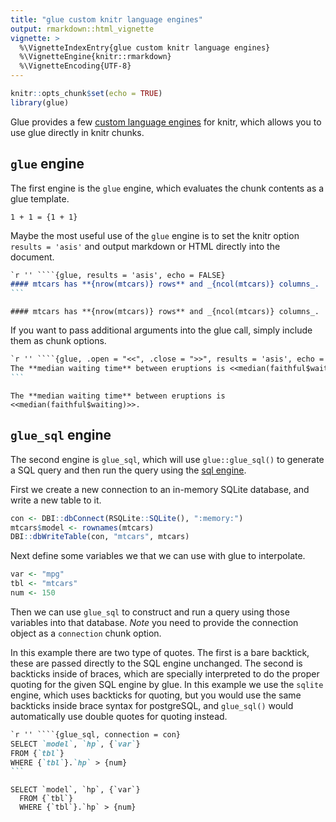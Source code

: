 ```yaml
---
title: "glue custom knitr language engines"
output: rmarkdown::html_vignette
vignette: >
  %\VignetteIndexEntry{glue custom knitr language engines}
  %\VignetteEngine{knitr::rmarkdown}
  %\VignetteEncoding{UTF-8}
---
```


```r
knitr::opts_chunk$set(echo = TRUE)
library(glue)
```

Glue provides a few [custom language engines](https://bookdown.org/yihui/rmarkdown-cookbook/custom-engine.html#custom-engine) for knitr, which allows you to use glue directly in knitr chunks.

## `glue` engine

The first engine is the `glue` engine, which evaluates the chunk contents as a glue template.

```glue
1 + 1 = {1 + 1}
```

Maybe the most useful use of the `glue` engine is to set the knitr option `results = 'asis'` and output markdown or HTML directly into the document.

````markdown
`r '' ````{glue, results = 'asis', echo = FALSE}
#### mtcars has **{nrow(mtcars)} rows** and _{ncol(mtcars)} columns_.
```
````

```glue
#### mtcars has **{nrow(mtcars)} rows** and _{ncol(mtcars)} columns_.
```

If you want to pass additional arguments into the glue call, simply include them as chunk options.

````markdown
`r '' ````{glue, .open = "<<", .close = ">>", results = 'asis', echo = FALSE}
The **median waiting time** between eruptions is <<median(faithful$waiting)>>.
```
````

```glue
The **median waiting time** between eruptions is <<median(faithful$waiting)>>.
```

## `glue_sql` engine

The second engine is `glue_sql`, which will use `glue::glue_sql()` to generate a SQL query and then run the query using the [sql engine](https://bookdown.org/yihui/rmarkdown/language-engines.html#sql).

First we create a new connection to an in-memory SQLite database, and write a new table to it.
```r
con <- DBI::dbConnect(RSQLite::SQLite(), ":memory:")
mtcars$model <- rownames(mtcars)
DBI::dbWriteTable(con, "mtcars", mtcars)
```

Next define some variables we that we can use with glue to interpolate.
```r
var <- "mpg"
tbl <- "mtcars"
num <- 150
```

Then we can use `glue_sql` to construct and run a query using those variables into that database. *Note* you need to provide the connection object as a `connection` chunk option.

In this example there are two type of quotes. The first is a bare backtick, these are passed directly to the SQL engine unchanged.
The second is backticks inside of braces, which are specially interpreted to do the proper quoting for the given SQL engine by glue.
In this example we use the `sqlite` engine, which uses backticks for quoting, but you would use the same backticks inside brace syntax for postgreSQL, and `glue_sql()` would automatically use double quotes for quoting instead.

````markdown
`r '' ````{glue_sql, connection = con}
SELECT `model`, `hp`, {`var`}
FROM {`tbl`}
WHERE {`tbl`}.`hp` > {num}
```
````

```glue_sql
SELECT `model`, `hp`, {`var`}
  FROM {`tbl`}
  WHERE {`tbl`}.`hp` > {num}
```
